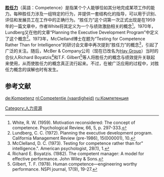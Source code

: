 '''[[胜任力|胜任力]]'''（英語：Competence）是指某个个人能够恰如其分地完成某项工作的能力。每种胜任力涉及一组特定的行为，并提供一套结构化的指导，可以用于识别、评估和发展员工在工作中的正确行为。“胜任力”这个词第一次正式出现是在1959年的一篇文章中，作者White将其定义为一个与绩效激励相关的概念<ref>White, R. W. (1959). Motivation reconsidered: The concept of competence. Psychological Review, 66, 5, p. 297-333.</ref>。1970年，Lundberg又在他的文章“Planning the Executive Development Program”中定义了这个概念<ref>Lundberg, C. C. (1972). Planning the executive development program. California Management Review (pre-1986), 15(000001), 10.</ref>。1973年，McClelland博士在题为“Testing for Competence Rather Than for Intelligence”的研讨会文章中再次提到“胜任力”的概念<ref>McClelland, D. C. (1973). Testing for competence rather than for" intelligence.". American psychologist, 28(1), 1.</ref>，引起了广泛的关注。随后，McBer & Company公司（现在已改名为[[Hay_Group|Hay Group]]）当时的合伙人Richard Boyatzis<ref>Richard E. Boyatzis. (1982). The competent manager: A model for effective performance. John Wiley & Sons.</ref>和T.F. Gilbert<ref>Gilbert, T. F. (1978). Human competence—engineering worthy performance. NSPI journal, 17(9), 19-27.</ref>等人将胜任力的概念与绩效提升关联起来使用，从而使胜任力的概念真正流行起来。不过，在被广泛应用的过程中，对胜任力概念的误解也时有发生。


[[Category:人力资源|Category:人力资源]]

==参考文献==
<references/>

[[de:Kompetenz|de:Kompetenz]]
[[nl:Competentie_(vaardigheid)|nl:Competentie (vaardigheid)]]
[[ru:Компетенция|ru:Компетенция]]